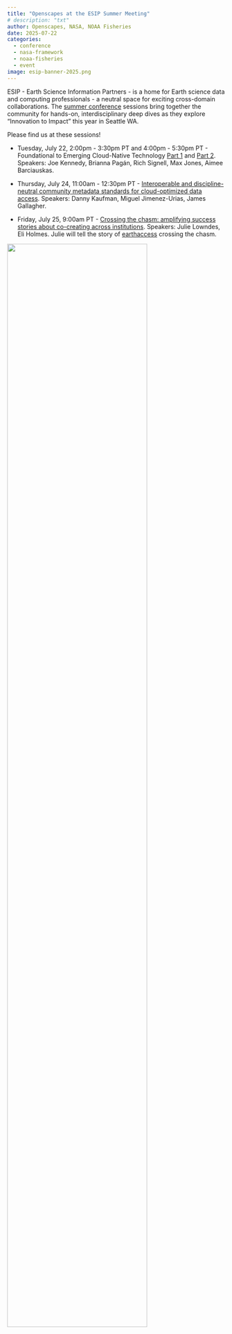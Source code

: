 ```yaml
---
title: "Openscapes at the ESIP Summer Meeting"
# description: "txt" 
author: Openscapes, NASA, NOAA Fisheries
date: 2025-07-22
categories:
  - conference
  - nasa-framework
  - noaa-fisheries
  - event
image: esip-banner-2025.png 
---
```


ESIP - Earth Science Information Partners - is a home for Earth science data and computing professionals - a neutral space for exciting cross-domain collaborations. The [summer conference](https://2025julyesipmeeting.sched.com/) sessions bring together the community for hands-on, interdisciplinary deep dives as they explore "Innovation to Impact" this year in Seattle WA.

Please find us at these sessions!

-   Tuesday, July 22, 2:00pm - 3:30pm PT and 4:00pm - 5:30pm PT - Foundational to Emerging Cloud-Native Technology [Part 1](https://2025julyesipmeeting.sched.com/event/25ehF/foundational-to-emerging-cloud-native-technology-part-1) and [Part 2](https://2025julyesipmeeting.sched.com/event/25ehR/foundational-to-emerging-cloud-native-technology-part-2). Speakers: Joe Kennedy, Brianna Pagán, Rich Signell, Max Jones, Aimee Barciauskas.

-   Thursday, July 24, 11:00am - 12:30pm PT - [Interoperable and discipline-neutral community metadata standards for cloud-optimized data access](https://2025julyesipmeeting.sched.com/event/25eiY/interoperable-and-discipline-neutral-community-metadata-standards-for-cloud-optimized-data-access). Speakers: Danny Kaufman, Miguel Jimenez-Urias, James Gallagher.

-   Friday, July 25, 9:00am PT - [Crossing the chasm: amplifying success stories about co-creating across institutions](https://2025julyesipmeeting.sched.com/event/25ej2/crossing-the-chasm-amplifying-success-stories-about-co-creating-across-institutions). Speakers: Julie Lowndes, Eli Holmes. Julie will tell the story of [earthaccess](https://earthaccess.readthedocs.io/en/latest/) crossing the chasm.

![](esip-banner-2025.png){fig-alt="banner image with background photo of blue sky, a mountain, and Seattle skyline, with white letters saying ESIP MEETING July 2025. Innovation to Impact." fig-align="center" width="80%"}
